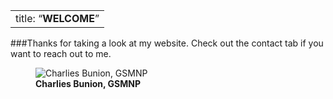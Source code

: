 
---
title: "**WELCOME**"
---


###Thanks for taking a look at my website. Check out the contact tab if you want to reach out to me.


![**Charlies Bunion, GSMNP**](https://raw.githubusercontent.com/EDavisCarter/DavisCarterWebsite/master/Profpic1.jpg)

<!-- Global site tag (gtag.js) - Google Analytics -->
<script async src="https://www.googletagmanager.com/gtag/js?id=UA-148886287-1"></script>
<script>
  window.dataLayer = window.dataLayer || [];
  function gtag(){dataLayer.push(arguments);}
  gtag('js', new Date());

  gtag('config', 'UA-148886287-1');
</script>
